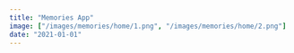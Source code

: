 ```yaml
---
title: "Memories App"
image: ["/images/memories/home/1.png", "/images/memories/home/2.png"]
date: "2021-01-01"
---
```


<Header
  title="Memories App"
  img="/images/memories/1.PNG"
  alt="Memories Picture"
/>
<List
  tec={["React"]}
  lib={["TailwindCSS", "Swiper", "Moment", "React File Base64", "TippyJS"]}
  year="2021"
  client="common:own-project"
  website="https://memories-app.agustin-ribotta.xyz"
  repo="https://github.com/AguzzDev/mern-crud-memories-app"
/>
<Galery
  imgs={[
    "/images/memories/1.PNG",
    "/images/memories/2.PNG",
    "/images/memories/3.PNG",
    "/images/memories/4.PNG",
    "/images/memories/5.PNG",
  ]}
  alt="Memories App"
/>
